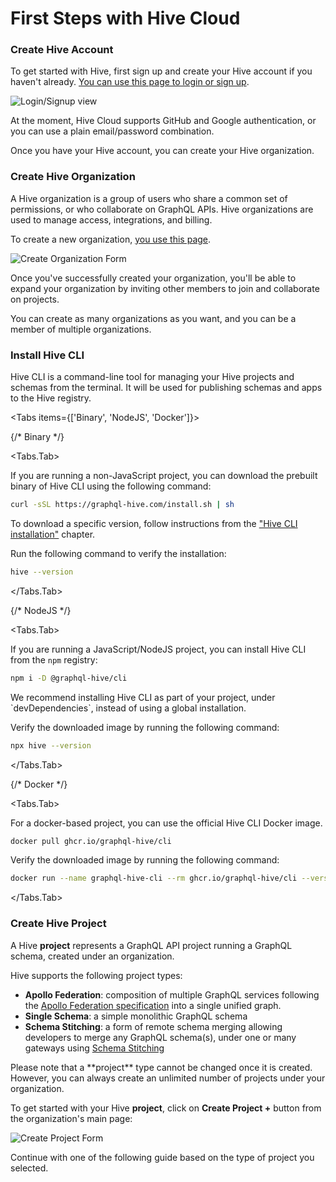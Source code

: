 
# First Steps with Hive Cloud

<Steps>

### Create Hive Account

To get started with Hive, first sign up and create your Hive account if you haven't already.
[You can use this page to login or sign up](https://app.graphql-hive.com/auth).

![Login/Signup view](/docs/pages/first-steps/signup.png)

<Callout type="info">
  At the moment, Hive Cloud supports GitHub and Google authentication, or you can use a plain
  email/password combination.
</Callout>

Once you have your Hive account, you can create your Hive organization.

### Create Hive Organization

A Hive organization is a group of users who share a common set of permissions, or who collaborate on
GraphQL APIs. Hive organizations are used to manage access, integrations, and billing.

To create a new organization, [you use this page](https://app.graphql-hive.com/org/new).

![Create Organization Form](/docs/pages/first-steps/org.png)

Once you've successfully created your organization, you'll be able to expand your organization by
inviting other members to join and collaborate on projects.

<Callout type="info">

You can create as many organizations as you want, and you can be a member of multiple organizations.

</Callout>

### Install Hive CLI

Hive CLI is a command-line tool for managing your Hive projects and schemas from the terminal. It
will be used for publishing schemas and apps to the Hive registry.

<Tabs items={['Binary', 'NodeJS', 'Docker']}>

{/* Binary */}

<Tabs.Tab>

If you are running a non-JavaScript project, you can download the prebuilt binary of Hive CLI using
the following command:

```bash
curl -sSL https://graphql-hive.com/install.sh | sh
```

To download a specific version, follow instructions from the
["Hive CLI installation"](/docs/api-reference/cli#specific-version) chapter.

Run the following command to verify the installation:

```bash
hive --version
```

</Tabs.Tab>

{/* NodeJS */}

<Tabs.Tab>

If you are running a JavaScript/NodeJS project, you can install Hive CLI from the `npm` registry:

```sh npm2yarn
npm i -D @graphql-hive/cli
```

<Callout type="info">
  We recommend installing Hive CLI as part of your project, under `devDependencies`, instead of
  using a global installation.
</Callout>

Verify the downloaded image by running the following command:

```bash
npx hive --version
```

</Tabs.Tab>

{/* Docker */}

<Tabs.Tab>

For a docker-based project, you can use the official Hive CLI Docker image.

```bash
docker pull ghcr.io/graphql-hive/cli
```

Verify the downloaded image by running the following command:

```bash
docker run --name graphql-hive-cli --rm ghcr.io/graphql-hive/cli --version
```

</Tabs.Tab>

</Tabs>

### Create Hive Project

A Hive **project** represents a GraphQL API project running a GraphQL schema, created under an
organization.

Hive supports the following project types:

- **Apollo Federation**: composition of multiple GraphQL services following the
  [Apollo Federation specification](https://www.apollographql.com/docs/federation/subgraph-spec/)
  into a single unified graph.
- **Single Schema**: a simple monolithic GraphQL schema
- **Schema Stitching**: a form of remote schema merging allowing developers to merge any GraphQL
  schema(s), under one or many gateways using
  [Schema Stitching](https://the-guild.dev/graphql/stitching)

<Callout>
  Please note that a **project** type cannot be changed once it is created. However, you can always
  create an unlimited number of projects under your organization.
</Callout>

To get started with your Hive **project**, click on **Create Project +** button from the
organization's main page:

![Create Project Form](/docs/pages/first-steps/project.png)

Continue with one of the following guide based on the type of project you selected.

<Cards>
  <Cards.Card arrow title="Apollo Federation" href="/docs/get-started/apollo-federation" />
  <Cards.Card arrow title="Single Schema" href="/docs/get-started/single-project" />
  <Cards.Card arrow title="Schema-Stitching" href="/docs/get-started/schema-stitching" />
</Cards>

</Steps>
